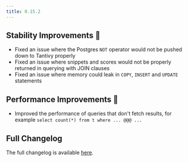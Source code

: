```yaml
---
title: 0.15.2
---
```


## Stability Improvements 💪

- Fixed an issue where the Postgres `NOT` operator would not be pushed down to Tantivy properly
- Fixed an issue where snippets and scores would not be properly returned in querying with JOIN clauses
- Fixed an issue where memory could leak in `COPY`, `INSERT` and `UPDATE` statements

## Performance Improvements 🚀

- Improved the performance of queries that don't fetch results, for example `select count(*) from t where ... @@@ ...`

## Full Changelog

The full changelog is available [here](https://github.com/paradedb/paradedb/releases/tag/v0.15.2).
